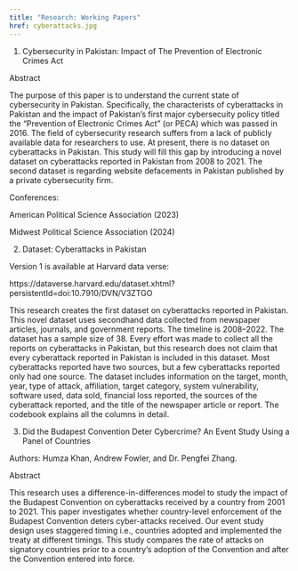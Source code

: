 ---
title: "Research: Working Papers"
href: cyberattacks.jpg
---

1.  Cybersecurity in Pakistan: Impact of The Prevention of Electronic Crimes Act

Abstract

The purpose of this paper is to understand the current state of cybersecurity in Pakistan. Specifically, the characterists of cyberattacks in Pakistan and the impact of Pakistan's first major cybersecuity policy titled the "Prevention of Electronic Crimes Act" (or PECA) which was passed in 2016. The field of cybersecurity research suffers from a lack of publicly available data for researchers to use. At present, there is no dataset on cyberattacks in Pakistan. This study will fill this gap by introducing a novel dataset on cyberattacks reported in Pakistan from 2008 to 2021. The second dataset is regarding website defacements in Pakistan published by a private cybersecurity firm.

Conferences: 

American Political Science Association (2023)

Midwest Political Science Association (2024)

2.  Dataset: Cyberattacks in Pakistan

Version 1 is available at Harvard data verse:

https://dataverse.harvard.edu/dataset.xhtml?persistentId=doi:10.7910/DVN/V3ZTGO

This research creates the first dataset on cyberattacks reported in Pakistan. This novel dataset uses secondhand data collected from newspaper articles, journals, and government reports. The timeline is 2008--2022. The dataset has a sample size of 38. Every effort was made to collect all the reports on cyberattacks in Pakistan, but this research does not claim that every cyberattack reported in Pakistan is included in this dataset. Most cyberattacks reported have two sources, but a few cyberattacks reported only had one source. The dataset includes information on the target, month, year, type of attack, affiliation, target category, system vulnerability, software used, data sold, financial loss reported, the sources of the cyberattack reported, and the title of the newspaper article or report. The codebook explains all the columns in detail.

3.  Did the Budapest Convention Deter Cybercrime? An Event Study Using a Panel of Countries

Authors: Humza Khan, Andrew Fowler, and Dr. Pengfei Zhang.

Abstract

This research uses a difference-in-differences model to study the impact of the Budapest Convention on cyberattacks received by a country from 2001 to 2021. This paper investigates whether country-level enforcement of the Budapest Convention deters cyber-attacks received. Our event study design uses staggered timing i.e., countries adopted and implemented the treaty at different timings. This study compares the rate of attacks on signatory countries prior to a country's adoption of the Convention and after the Convention entered into force.
